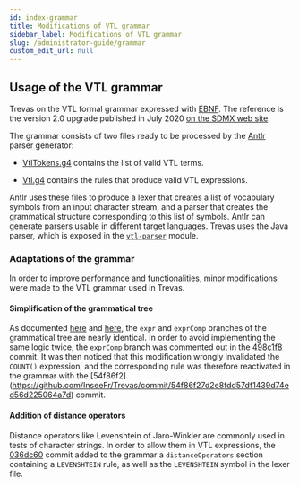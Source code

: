 ```yaml
---
id: index-grammar
title: Modifications of VTL grammar
sidebar_label: Modifications of VTL grammar
slug: /administrator-guide/grammar
custom_edit_url: null
---
```


## Usage of the VTL grammar

Trevas on the VTL formal grammar expressed with [EBNF](https://fr.wikipedia.org/wiki/Extended_Backus-Naur_Form). The reference is the version 2.0 upgrade published in July 2020 [on the SDMX web site](https://sdmx.org/wp-content/uploads/VTL-2.0-EBNF-Grammar-2020-07.zip).

The grammar consists of two files ready to be processed by the [Antlr](https://www.antlr.org/) parser generator:

- [VtlTokens.g4](https://github.com/InseeFr/Trevas/blob/master/vtl-parser/src/main/antlr4/fr/insee/vtl/parser/VtlTokens.g4) contains the list of valid VTL terms.

- [Vtl.g4](https://github.com/InseeFr/Trevas/blob/master/vtl-parser/src/main/antlr4/fr/insee/vtl/parser/Vtl.g4) contains the rules that produce valid VTL expressions.

Antlr uses these files to produce a lexer that creates a list of vocabulary symbols from an input character stream, and a parser that creates the grammatical structure corresponding to this list of symbols. Antlr can generate parsers usable in different target languages. Trevas uses the Java parser, which is exposed in the [`vtl-parser`](https://github.com/InseeFr/Trevas/tree/master/vtl-parser) module.

### Adaptations of the grammar

In order to improve performance and functionalities, minor modifications were made to the VTL grammar used in Trevas.

#### Simplification of the grammatical tree

As documented [here](https://github.com/VTL-Community/VTL-Community/issues/5) and [here](https://github.com/InseeFr/Trevas-JS/issues/40), the `expr` and `exprComp` branches of the grammatical tree are nearly identical. In order to avoid implementing the same logic twice, the `exprComp` branch was commented out in the [498c1f8](https://github.com/InseeFr/Trevas/commit/498c1f8be39702fbcfc89a3144ac1842d7771d93) commit. It was then noticed that this modification wrongly invalidated the `COUNT()` expression, and the corresponding rule was therefore reactivated in the grammar with the [54f86f2] (https://github.com/InseeFr/Trevas/commit/54f86f27d2e8fdd57df1439d74ed56d225064a7d) commit.

#### Addition of distance operators

Distance operators like Levenshtein of Jaro-Winkler are commonly used in tests of character strings. In order to allow them in VTL expressions, the [036dc60](https://github.com/InseeFr/Trevas/commit/036dc6055240a38c19be7afd1d3067e370353f9f) commit added to the grammar a `distanceOperators` section containing a `LEVENSHTEIN` rule, as well as the `LEVENSHTEIN` symbol in the lexer file.
